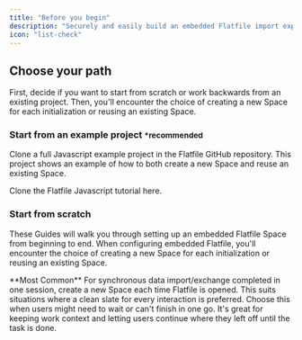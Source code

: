 ```yaml
---
title: "Before you begin"
description: "Securely and easily build an embedded Flatfile import experience into your javascript application."
icon: "list-check"
---
```


## Choose your path

First, decide if you want to start from scratch or work backwards from an existing project. Then, you'll encounter the choice of creating a new Space for each initialization or reusing an existing Space.

### Start from an example project <small>\*recommended</small>

Clone a full Javascript example project in the Flatfile GitHub repository. This project shows an example of how to both create a new Space and reuse an existing Space.

<CardGroup cols={1}>
  <Card
    title="create-flatfile-javascript"
    icon="js"
    href="https://github.com/FlatFilers/create-flatfile-javascript"
  >
    Clone the Flatfile Javascript tutorial here.
  </Card>
</CardGroup>

### Start from scratch

These Guides will walk you through setting up an embedded Flatfile Space from beginning to end. When configuring embedded Flatfile, you'll encounter the choice of creating a new Space for each initialization or reusing an existing Space.

<CardGroup cols={2}>
  <Card title="Embed a new Space" icon="plus" href="../javascript/new_space">
    **Most Common** For synchronous data import/exchange completed in one
    session, create a new Space each time Flatfile is opened. This suits
    situations where a clean slate for every interaction is preferred.
  </Card>
  <Card
    title="Reuse an existing Space"
    icon="recycle"
    href="../javascript/reuse_space"
  >
    Choose this when users might need to wait or can't finish in one go. It's
    great for keeping work context and letting users continue where they left
    off until the task is done.
  </Card>
</CardGroup>
